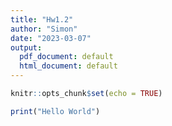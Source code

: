 ```yaml
---
title: "Hw1.2"
author: "Simon"
date: "2023-03-07"
output:
  pdf_document: default
  html_document: default
---
```


```r
knitr::opts_chunk$set(echo = TRUE)
```

```r
print("Hello World")
```